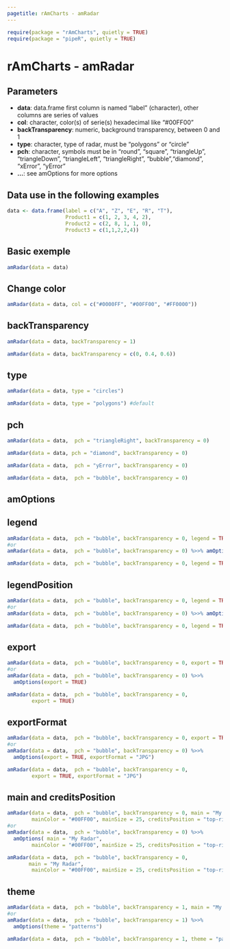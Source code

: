 ```yaml
---
pagetitle: rAmCharts - amRadar
---
```


```r
require(package = "rAmCharts", quietly = TRUE)
require(package = "pipeR", quietly = TRUE)
```

<h1>rAmCharts - amRadar</h1>

## Parameters
  

* __data__: data.frame first column is named "label" (character), other columns are series of values
* __col__: character, color(s) of serie(s) hexadecimal like "#00FF00"
* __backTransparency__: numeric,  background transparency, between 0 and 1
* __type__: character,  type of radar, must be "polygons" or "circle"
* __pch__: character, symbols must be in "round", "square", "triangleUp",  "triangleDown", "triangleLeft", "triangleRight", "bubble","diamond", "xError", "yError" 
* __...__: see amOptions for more options


## Data use in the following examples

```r
data <- data.frame(label = c("A", "Z", "E", "R", "T"),
                   Product1 = c(1, 2, 3, 4, 2), 
                   Product2 = c(2, 8, 1, 1, 0),
                   Product3 = c(1,1,2,2,4))
```

## Basic exemple
```r
amRadar(data = data)
```

## Change color
```r
amRadar(data = data, col = c("#0000FF", "#00FF00", "#FF0000"))
```

## backTransparency

```r
amRadar(data = data, backTransparency = 1)
```
 
```r
amRadar(data = data, backTransparency = c(0, 0.4, 0.6))
```

## type
```r
amRadar(data = data, type = "circles")
```

```r
amRadar(data = data, type = "polygons") #default
```

## pch
```r
amRadar(data = data,  pch = "triangleRight", backTransparency = 0)
```

```r
amRadar(data = data, pch = "diamond", backTransparency = 0) 
```

```r
amRadar(data = data,  pch = "yError", backTransparency = 0)
```

```r
amRadar(data = data,  pch = "bubble", backTransparency = 0)
```

<h2 class="partdivtitle">amOptions</h2>

## legend
```r
amRadar(data = data,  pch = "bubble", backTransparency = 0, legend = TRUE)
#or
amRadar(data = data,  pch = "bubble", backTransparency = 0) %>>% amOptions(legend = TRUE)
```
```r
amRadar(data = data,  pch = "bubble", backTransparency = 0, legend = TRUE)
```

## legendPosition
```r
amRadar(data = data,  pch = "bubble", backTransparency = 0, legend = TRUE, legendPosition = "left")
#or
amRadar(data = data,  pch = "bubble", backTransparency = 0) %>>% amOptions(legend = TRUE, legendPosition = "left")
```
```r
amRadar(data = data,  pch = "bubble", backTransparency = 0, legend = TRUE, legendPosition = "left")
```

## export
```r
amRadar(data = data,  pch = "bubble", backTransparency = 0, export = TRUE)
#or
amRadar(data = data,  pch = "bubble", backTransparency = 0) %>>% 
  amOptions(export = TRUE)
```
```r
amRadar(data = data,  pch = "bubble", backTransparency = 0, 
        export = TRUE)
```

## exportFormat
```r
amRadar(data = data,  pch = "bubble", backTransparency = 0, export = TRUE, exportFormat = "JPG")
#or
amRadar(data = data,  pch = "bubble", backTransparency = 0) %>>% 
  amOptions(export = TRUE, exportFormat = "JPG")
```
```r
amRadar(data = data,  pch = "bubble", backTransparency = 0, 
        export = TRUE, exportFormat = "JPG")
```

## main and creditsPosition
```r
amRadar(data = data,  pch = "bubble", backTransparency = 0, main = "My Radar",
        mainColor = "#00FF00", mainSize = 25, creditsPosition = "top-right")
#or
amRadar(data = data,  pch = "bubble", backTransparency = 0) %>>% 
  amOptions( main = "My Radar",
        mainColor = "#00FF00", mainSize = 25, creditsPosition = "top-right")
```
```r
amRadar(data = data,  pch = "bubble", backTransparency = 0, 
       main = "My Radar",
        mainColor = "#00FF00", mainSize = 25, creditsPosition = "top-right")
```

## theme
```r
amRadar(data = data,  pch = "bubble", backTransparency = 1, main = "My Radar", theme = "patterns")
#or
amRadar(data = data,  pch = "bubble", backTransparency = 1) %>>% 
  amOptions(theme = "patterns")
```
```r
amRadar(data = data,  pch = "bubble", backTransparency = 1, theme = "patterns")
```
